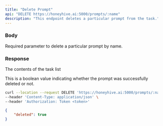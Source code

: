 ```yaml
---
title: "Delete Prompt"
api: "DELETE https://honeyhive.ai:5000/prompts/:name"
description: "This endpoint deletes a particular prompt from the task."
---
```


### Body

<ParamField body="name" type="string">
  Required parameter to delete a particular prompt by name.
</ParamField>

### Response

<ResponseField name="data" type="object">

The contents of the task list

<Expandable title="Toggle object">

<ResponseField name="deleted" type="boolean">
  This is a boolean value indicating whether the prompt was successfully deleted or not.
</ResponseField>

</Expandable>

</ResponseField>

<RequestExample>

```bash Example Request
curl --location --request DELETE 'https://honeyhive.ai:5000/prompts/:name' \
--header 'Content-Type: application/json' \
--header 'Authorization: Token <token>'
```

</RequestExample>

<ResponseExample>

```json Response
{
    "deleted": true
}

```

</ResponseExample>